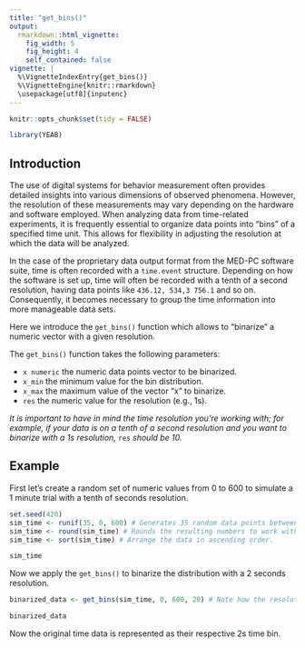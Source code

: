 ---
title: "get_bins()"
output:
  rmarkdown::html_vignette:
    fig_width: 5
    fig_height: 4
    self_contained: false
vignette: |
  %\VignetteIndexEntry{get_bins()} 
  %\VignetteEngine{knitr::rmarkdown} 
  \usepackage[utf8]{inputenc}
---
```{r setup, include=FALSE}
knitr::opts_chunk$set(tidy = FALSE)
```

```{r echo = FALSE}
library(YEAB)
```

## Introduction

The use of digital systems for behavior measurement often provides detailed insights into various dimensions of observed phenomena. However, the resolution of these measurements may vary depending on the hardware and software employed. When analyzing data from time-related experiments, it is frequently essential to organize data points into "bins" of a specified time unit. This allows for flexibility in adjusting the resolution at which the data will be analyzed.

In the case of the proprietary data output format from the MED-PC software suite, time is often recorded with a `time.event` structure. Depending on how the software is set up, time will often be recorded with a tenth of a second resolution, having data points like `436.12, 534,3 756.1` and so on. Consequently, it becomes necessary to group the time information into more manageable data sets.

Here we introduce the `get_bins()` function which allows to "binarize" a numeric vector with a given resolution. 

The `get_bins()` function takes the following parameters:

- `x numeric` the numeric data points vector to be binarized.
- `x_min` the minimum value for the bin distribution.
- `x_max` the maximum value of the vector "x" to binarize.
- `res` the numeric value for the resolution (e.g., 1s).

*It is important to have in mind the time resolution you're working with; for example, if your data is on a tenth of a second resolution and you want to binarize with a 1s resolution,* `res` *should be 10.*

## Example

First let's create a random set of numeric values from 0 to 600 to simulate a 1 minute trial with a tenth of seconds resolution.

```{r}
set.seed(420)
sim_time <- runif(35, 0, 600) # Generates 35 random data points between 0 and 600.
sim_time <- round(sim_time) # Rounds the resulting numbers to work with integers.
sim_time <- sort(sim_time) # Arrange the data in ascending order.

sim_time
```

Now we apply the `get_bins()` to binarize the distribution with a 2 seconds resolution.

```{r}
binarized_data <- get_bins(sim_time, 0, 600, 20) # Note how the resolution value is 20

binarized_data
```

Now the original time data is represented as their respective 2s time bin.
